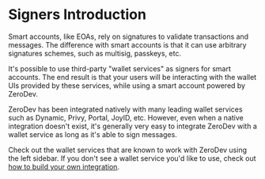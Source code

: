 # Signers Introduction

Smart accounts, like EOAs, rely on signatures to validate transactions and messages.  The difference with smart accounts is that it can use arbitrary signatures schemes, such as multisig, passkeys, etc.

It's possible to use third-party "wallet services" as signers for smart accounts.  The end result is that your users will be interacting with the wallet UIs provided by these services, while using a smart account powered by ZeroDev.

ZeroDev has been integrated natively with many leading wallet services such as Dynamic, Privy, Portal, JoyID, etc.  However, even when a native integration doesn't exist, it's generally very easy to integrate ZeroDev with a wallet service as long as it's able to sign messages.

Check out the wallet services that are known to work with ZeroDev using the left sidebar.  If you don't see a wallet service you'd like to use, check out [how to build your own integration](/sdk/signers/custom-signer).